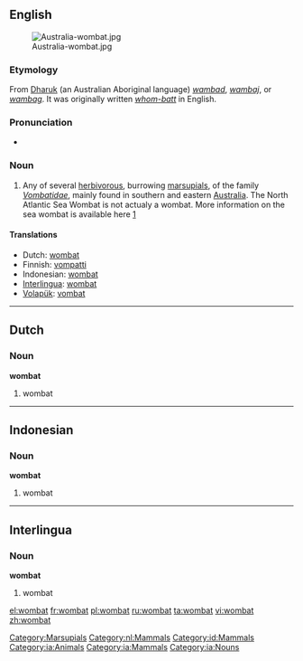 {{wikipedia}}
==English==

[[Image:Australia-wombat.jpg|thumb]]

===Etymology===
From [[Dharuk]] (an Australian Aboriginal language) ''[[wambad]]'', ''[[wambaj]]'', or ''[[wambag]]''. It was originally written ''[[whom-batt]]'' in English.

===Pronunciation===
* {{a|US}} {{IPA|/ˈwɑmˌbæt/}}

===Noun===
{{en-noun}}

# Any of several [[herbivorous]], burrowing [[marsupial]]s, of the family ''[[Vombatidae]]'', mainly found in southern and eastern [[Australia]]. The North Atlantic Sea Wombat is not actualy a wombat. More information on the sea wombat is available here [http://northatlanticseawombat.faqlog.com/]

====Translations====
* Dutch: [[wombat#Dutch|wombat]] {{m}}
* Finnish: [[vompatti]]
* Indonesian: [[wombat#Indonesian|wombat]]
* [[Interlingua]]: [[wombat#Interlingua|wombat]]
* [[Volapük]]: [[vombat]]

[[Category:Marsupials]]

----

==Dutch==

===Noun===
'''wombat''' {{m}}

# wombat

[[Category:nl:Mammals]]

----

==Indonesian==

===Noun===
'''wombat'''

# wombat

[[Category:id:Mammals]]

----

==Interlingua==

===Noun===
'''wombat'''

# wombat

[[Category:ia:Animals]]
[[Category:ia:Mammals]]
[[Category:ia:Nouns]]

[[el:wombat]]
[[fr:wombat]]
[[pl:wombat]]
[[ru:wombat]]
[[ta:wombat]]
[[vi:wombat]]
[[zh:wombat]]